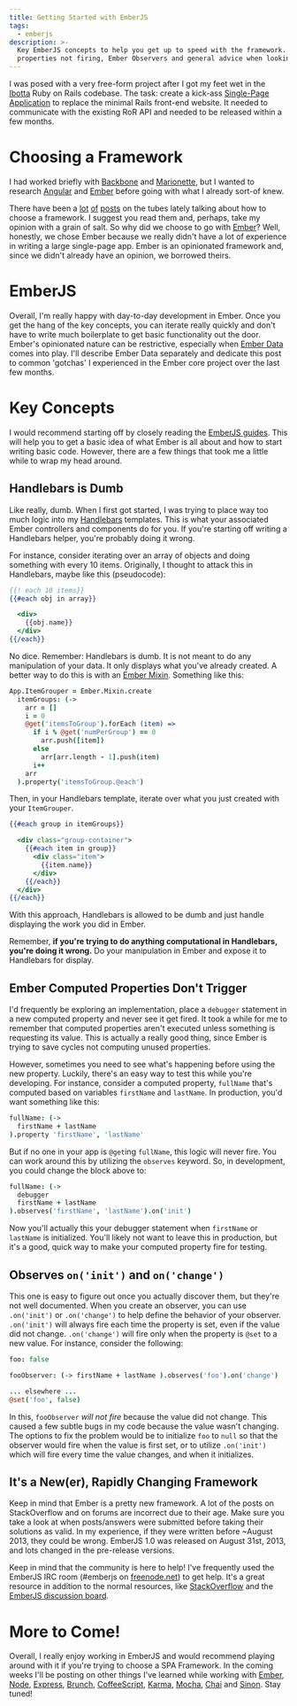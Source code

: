 ```yaml
---
title: Getting Started with EmberJS
tags:
  - emberjs
description: >-
  Key EmberJS concepts to help you get up to speed with the framework. Topics include Handlebars, Ember computed
  properties not firing, Ember Observers and general advice when looking for help.
---
```



<MdxImage src={Tomster} alt="Tomster: The EmberJS Mascot" width="1/3" />

I was posed with a very free-form project after I got my feet wet in the [Ibotta](https://ibotta.com/?r=ndynlq) Ruby on
Rails codebase. The task: create a kick-ass
[Single-Page Application](http://en.wikipedia.org/wiki/Single-page_application) to replace the minimal Rails front-end
website. It needed to communicate with the existing RoR API and needed to be released within a few months.

# Choosing a Framework

I had worked briefly with [Backbone](http://backbonejs.org/) and [Marionette](http://marionettejs.com/), but I wanted to
research [Angular](https://angularjs.org/) and [Ember](http://emberjs.com) before going with what I already sort-of
knew.

There have been a [lot](http://www.airpair.com/js/javascript-framework-comparison)
[of](https://will.koffel.org/post/2013/choosing-a-web-framework/)
[posts](http://blog.fusioncharts.com/2014/07/angularjs-vs-backbone-js-vs-ember-js%E2%80%95choosing-a-javascript-framework-part-1/)
on the tubes lately talking about how to choose a framework. I suggest you read them and, perhaps, take my opinion with
a grain of salt. So why did we choose to go with [Ember](http://emberjs.com)? Well, honestly, we chose Ember because we
really didn't have a lot of experience in writing a large single-page app. Ember is an opinionated framework and, since
we didn't already have an opinion, we borrowed theirs.

# EmberJS

Overall, I'm really happy with day-to-day development in Ember. Once you get the hang of the key concepts, you can
iterate really quickly and don't have to write much boilerplate to get basic functionality out the door. Ember's
opinionated nature can be restrictive, especially when [Ember Data](https://github.com/emberjs/data) comes into play.
I'll describe Ember Data separately and dedicate this post to common 'gotchas' I experienced in the Ember core project
over the last few months.

# Key Concepts

I would recommend starting off by closely reading the [EmberJS guides](http://emberjs.com/guides/). This will help you
to get a basic idea of what Ember is all about and how to start writing basic code. However, there are a few things that
took me a little while to wrap my head around.

## Handlebars is Dumb

Like really, dumb. When I first got started, I was trying to place way too much logic into my
[Handlebars](http://handlebarsjs.com/) templates. This is what your associated Ember controllers and components do for
you. If you're starting off writing a Handlebars helper, you're probably doing it wrong.

For instance, consider iterating over an array of objects and doing something with every 10 items. Originally, I thought
to attack this in Handlebars, maybe like this (pseudocode):

```handlebars
{{! each 10 items}}
{{#each obj in array}}

  <div>
    {{obj.name}}
  </div>
{{/each}}
```

No dice. Remember: Handlebars is dumb. It is not meant to do any manipulation of your data. It only displays what you've
already created. A better way to do this is with an [Ember Mixin](http://emberjs.com/api/classes/Ember.Mixin.html).
Something like this:

```coffeescript
App.ItemGrouper = Ember.Mixin.create
  itemGroups: (->
    arr = []
    i = 0
    @get('itemsToGroup').forEach (item) =>
      if i % @get('numPerGroup') == 0
        arr.push([item])
      else
        arr[arr.length - 1].push(item)
      i++
    arr
  ).property('itemsToGroup.@each')
```

Then, in your Handlebars template, iterate over what you just created with your `ItemGrouper`.

```handlebars
{{#each group in itemGroups}}

  <div class="group-container">
    {{#each item in group}}
      <div class="item">
        {{item.name}}
      </div>
    {{/each}}
  </div>
{{/each}}
```

With this approach, Handlebars is allowed to be dumb and just handle displaying the work you did in Ember.

Remember, **if you're trying to do anything computational in Handlebars, you're doing it wrong.** Do your manipulation
in Ember and expose it to Handlebars for display.

## Ember Computed Properties Don't Trigger

I'd frequently be exploring an implementation, place a `debugger` statement in a new computed property and never see it
get fired. It took a while for me to remember that computed properties aren't executed unless something is requesting
its value. This is actually a really good thing, since Ember is trying to save cycles not computing unused properties.

However, sometimes you need to see what's happening before using the new property. Luckily, there's an easy way to test
this while you're developing. For instance, consider a computed property, `fullName` that's computed based on variables
`firstName` and `lastName`. In production, you'd want something like this:

```coffeescript
fullName: (->
  firstName + lastName
).property 'firstName', 'lastName'
```

But if no one in your app is `@get`ing `fullName`, this logic will never fire. You can work around this by utilizing the
`observes` keyword. So, in development, you could change the block above to:

```coffeescript
fullName: (->
  debugger
  firstName + lastName
).observes('firstName', 'lastName').on('init')
```

Now you'll actually this your debugger statement when `firstName` or `lastName` is initialized. You'll likely not want
to leave this in production, but it's a good, quick way to make your computed property fire for testing.

## Observes `on('init')` and `on('change')`

This one is easy to figure out once you actually discover them, but they're not well documented. When you create an
observer, you can use `.on('init')` or `.on('change')` to help define the behavior of your observer. `.on('init')` will
always fire each time the property is set, even if the value did not change. `.on('change')` will fire only when the
property is `@set` to a new value. For instance, consider the following:

```coffeescript
foo: false

fooObserver: (-> firstName + lastName ).observes('foo').on('change')

... elsewhere ...
@set('foo', false)
```

In this, `fooObserver` _will not fire_ because the value did not change. This caused a few subtle bugs in my code
because the value wasn't changing. The options to fix the problem would be to initialize `foo` to `null` so that the
observer would fire when the value is first set, or to utilize `.on('init')` which will fire every time the value
changes, and when it initializes.

## It's a New(er), Rapidly Changing Framework

Keep in mind that Ember is a pretty new framework. A lot of the posts on StackOverflow and on forums are incorrect due
to their age. Make sure you take a look at when posts/answers were submitted before taking their solutions as valid. In
my experience, if they were written before ~August 2013, they could be wrong. EmberJS 1.0 was released on August 31st,
2013, and lots changed in the pre-release versions.

Keep in mind that the community is here to help! I've frequently used the EmberJS IRC room (#emberjs on
[freenode.net](http://freenode.net)) to get help. It's a great resource in addition to the normal resources, like
[StackOverflow](http://stackoverflow.com/questions/tagged/ember.js) and the
[EmberJS discussion board](http://discuss.emberjs.com/).

# More to Come!

Overall, I really enjoy working in EmberJS and would recommend playing around with it if you're trying to choose a SPA
Framework. In the coming weeks I'll be posting on other things I've learned while working with
[Ember](http://emberjs.com/), [Node](http://nodejs.org/), [Express](http://expressjs.com/), [Brunch](http://brunch.io/),
[CoffeeScript](http://coffeescript.org/), [Karma](http://karma-runner.github.io/0.12/index.html),
[Mocha](https://mochajs.org/), [Chai](http://chaijs.com/) and [Sinon](http://sinonjs.org/). Stay tuned!
